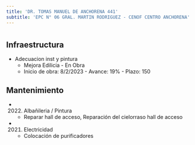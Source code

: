 ```yaml
---
title: 'DR. TOMAS MANUEL DE ANCHORENA 441'
subtitle: 'EPC N° 06 GRAL. MARTIN RODRIGUEZ - CENOF CENTRO ANCHORENA'
---
```


#
## Infraestructura

* Adecuacion inst y pintura 
    + Mejora Edilicia - En Obra 
    + Inicio de obra: 8/2/2023 - Avance: 19% - Plazo: 150 






## Mantenimiento

*  (2022) Albañileria / Pintura 
    + Reparar hall de acceso, Reparación del cielorraso hall de acceso

*  (2021) Electricidad 
    + Colocación de purificadores



